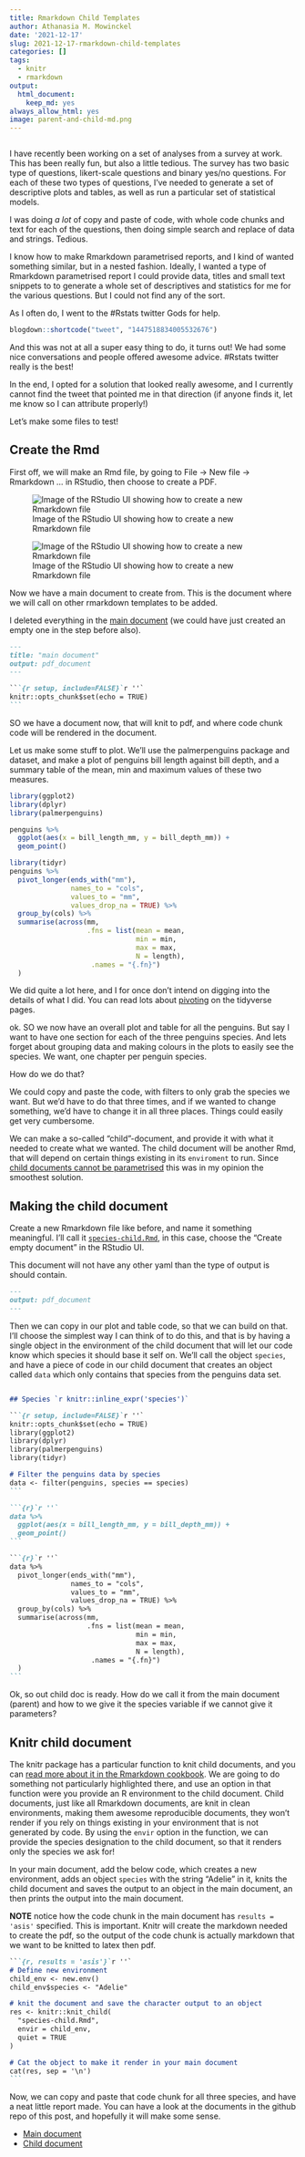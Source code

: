 ```yaml
---
title: Rmarkdown Child Templates
author: Athanasia M. Mowinckel
date: '2021-12-17'
slug: 2021-12-17-rmarkdown-child-templates
categories: []
tags:
  - knitr
  - rmarkdown
output:
  html_document:
    keep_md: yes
always_allow_html: yes
image: parent-and-child-md.png
---
```


```r
```

I have recently been working on a set of analyses from a survey at work.
This has been really fun, but also a little tedious. 
The survey has two basic type of questions, likert-scale questions and binary yes/no questions.
For each of these two types of questions, I've needed to generate a set of descriptive plots and tables, as well as run a particular set of statistical models.

I was doing _a lot_ of copy and paste of code, with whole code chunks and text for each of the questions, then doing simple search and replace of data and strings.
Tedious. 

I know how to make Rmarkdown parametrised reports, and I kind of wanted something similar, but in a nested fashion.
Ideally, I wanted a type of Rmarkdown parametrised report I could provide data, titles and small text snippets to to generate a whole set of descriptives and statistics for me for the various questions.
But I could not find any of the sort.

As I often do, I went to the #Rstats twitter Gods for help.

```r
blogdown::shortcode("tweet", "1447518834005532676")
```

And this was not at all a super easy thing to do, it turns out!
We had some nice conversations and people offered awesome advice. 
#Rstats twitter really is the best!

In the end, I opted for a solution that looked really awesome, and I currently cannot find the tweet that pointed me in that direction (if anyone finds it, let me know so I can attribute properly!)

Let's make some files to test!

## Create the Rmd

First off, we will make an Rmd file, by going to File -> New file -> Rmarkdown ... in RStudio, then choose to create a PDF. 

![Image of the RStudio UI showing how to create a new Rmarkdown file](create_rmd.png)

![Image of the RStudio UI showing how to create a new Rmarkdown file](main_pdf.png)

Now we have a main document to create from. This is the document where we will call on other rmarkdown templates to be added.

I deleted everything in the [main document](https://github.com/Athanasiamo/DrMowinckels/tree/master/content/blog/`r rmarkdown::metadata$slug`/main-document.Rmd) (we could have just created an empty one in the step before also).

````md
---
title: "main document"
output: pdf_document
---

```{r setup, include=FALSE}`r ''`
knitr::opts_chunk$set(echo = TRUE)
```

````

SO we have a document now, that will knit to pdf, and where code chunk code will be rendered in the document.

Let us make some stuff to plot.
We'll use the palmerpenguins package and dataset, and make a plot of penguins bill length against bill depth, and a summary table of the mean, min and maximum values of these two measures.

```r
library(ggplot2)
library(dplyr)
library(palmerpenguins)

penguins %>% 
  ggplot(aes(x = bill_length_mm, y = bill_depth_mm)) +
  geom_point()
```

```r
library(tidyr)
penguins %>% 
  pivot_longer(ends_with("mm"),
               names_to = "cols",
               values_to = "mm", 
               values_drop_na = TRUE) %>% 
  group_by(cols) %>% 
  summarise(across(mm, 
                   .fns = list(mean = mean, 
                               min = min, 
                               max = max,
                               N = length),
                    .names = "{.fn}")
  )
```

We did quite a lot here, and I for once don't intend on digging into the details of what I did. 
You can read lots about [pivoting](https://tidyr.tidyverse.org/articles/pivot.html#longer-2) on the tidyverse pages.

ok. SO we now have an overall plot and table for all the penguins.
But say I want to have one section for each of the three penguins species.
And lets forget about grouping data and making colours in the plots to easily see the species. 
We want, one chapter per penguin species. 

How do we do that?

We could copy and paste the code, with filters to only grab the species we want.
But we'd have to do that three times, and if we wanted to change something, we'd have to change it in all three places. 
Things could easily get very cumbersome.

We can make a so-called "child"-document, and provide it with what it needed to create what we wanted. 
The child document will be another Rmd, that will depend on certain things existing in its `enviroment` to run. 
Since [child documents cannot be parametrised](https://github.com/yihui/knitr/issues/1884) this was in my opinion the smoothest solution. 

## Making the child document

Create a new Rmarkdown file like before, and name it something meaningful.
I'll call it [`species-child.Rmd`](https://github.com/Athanasiamo/DrMowinckels/tree/master/content/blog/`r rmarkdown::metadata$slug`/species-child.Rmd), in this case, choose the "Create empty document" in the RStudio UI.

This document will not have any other yaml than the type of output is should contain.

````md
---
output: pdf_document
---

````

Then we can copy in our plot and table code, so that we can build on that.
I'll choose the simplest way I can think of to do this, and that is by having a single object in the environment of the child document that will let our code know which species it should base it self on. 
We'll call the object `species`, and have a piece of code in our child document that creates an object called `data` which only contains that species from the penguins data set.

````md

## Species `r knitr::inline_expr('species')`

```{r setup, include=FALSE}`r ''`
knitr::opts_chunk$set(echo = TRUE)
library(ggplot2)
library(dplyr)
library(palmerpenguins)
library(tidyr)

# Filter the penguins data by species
data <- filter(penguins, species == species)
```

```{r}`r ''`
data %>% 
  ggplot(aes(x = bill_length_mm, y = bill_depth_mm)) +
  geom_point()
```

```{r}`r ''`
data %>% 
  pivot_longer(ends_with("mm"),
               names_to = "cols",
               values_to = "mm", 
               values_drop_na = TRUE) %>% 
  group_by(cols) %>% 
  summarise(across(mm, 
                   .fns = list(mean = mean, 
                               min = min, 
                               max = max,
                               N = length),
                    .names = "{.fn}")
  )
```
````

Ok, so out child doc is ready. 
How do we call it from the main document (parent) and how to we give it the species variable if we cannot give it parameters?

## Knitr child document

The knitr package has a particular function to knit child documents, and you can [read more about it in the Rmarkdown cookbook](https://bookdown.org/yihui/rmarkdown-cookbook/child-document.html).
We are going to do something not particularly highlighted there, and use an option in that function were you provide an R environment to the child document.
Child documents, just like all Rmarkdown documents, are knit in clean environments, making them awesome reproducible documents, they won't render if you rely on things existing in your environment that is not generated by code.
By using the `envir` option in the function, we can provide the species designation to the child document, so that it renders only the species we ask for!

In your main document, add the below code, which creates a new environment, adds an object `species` with the string "Adelie" in it, knits the child document and saves the output to an object in the main document, an then prints the output into the main document.

**NOTE** notice how the code chunk in the main document has `results = 'asis'` specified. This is important. Knitr will create the markdown needed to create the pdf, so the output of the code chunk is actually markdown that we want to be knitted to latex then pdf. 

````md
```{r, results = 'asis'}`r ''`
# Define new environment
child_env <- new.env()
child_env$species <- "Adelie"

# knit the document and save the character output to an object
res <- knitr::knit_child(
  "species-child.Rmd",
  envir = child_env,
  quiet = TRUE
)

# Cat the object to make it render in your main document
cat(res, sep = '\n')
```
`````

Now, we can copy and paste that code chunk for all three species, and have a neat little report made.
You can have a look at the documents in the github repo of this post, and hopefully it will make some sense. 

- [Main document](https://github.com/Athanasiamo/DrMowinckels/tree/master/content/blog/`r rmarkdown::metadata$slug`/main-document.Rmd)
- [Child document](https://github.com/Athanasiamo/DrMowinckels/tree/master/content/blog/`r rmarkdown::metadata$slug`/species-child.Rmd)


